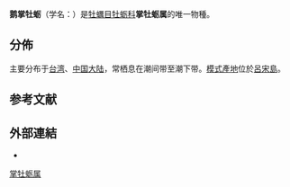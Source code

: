 {{Speciesbox
 | taxon = Planostrea pestigris
 | display_parents = 3
 | parent_authority = Harry, 1985{{r|Harry 1985}}
 | authority = (Hanley, 1846)
}}

'''鹅掌牡蛎'''（学名：''{{lang|la|Planostrea pestigris}}''）是[[牡蠣目|牡蠣目]][[牡蛎科|牡蛎科]]'''掌牡蛎属'''{{r|shell_3730}}的唯一物種{{r|WoRMS_397172|Harry 1985}}。

==分佈==
主要分布于[[台湾|台湾]]、[[中国大陆|中国大陆]]{{r|shell_3730}}，常栖息在潮间带至潮下带{{r|shell_3730}}。[[模式產地|模式產地]]位於[[呂宋島|呂宋島]]{{r|WoRMS_397173}}。

==参考文献==
{{reflist|refs=
<ref name="Harry 1985">{{cite journal |url=http://www.biodiversitylibrary.org/item/134485#page/131/mode/1up |last=Harry |first=H. W. |year=1985 |title=Synopsis of the supraspecific classification of living oysters (Bivalvia: Gryphaeidae and Ostreidae) |journal=''[[The_Veliger|The Veliger]]'' |volume=28 |pages=121-158 |language=en |access-date=2018-07-06 |archive-date=2020-04-20 |archive-url=https://web.archive.org/web/20200420052852/https://www.biodiversitylibrary.org/item/134485#page/131/mode/1up |dead-url=no }}</ref>
<ref name="shell_3730">{{cite web |url=http://shell.sinica.edu.tw/chinese/shellbase_detail.php?science_no=3730 |deadurl=yes |title=国际贝库：鹅掌牡蛎 |publisher=台湾贝类资料库 |access-date=2018-07-06 |language=zh-hant |archive-url=https://web.archive.org/web/20160304102906/http://shell.sinica.edu.tw/chinese/shellbase_detail.php?science_no=3730 |archive-date=2016-03-04 }}</ref>
<ref name="WoRMS_397172">{{WoRMS |id=397172
 |title=''Planostrea'' Harry, 1985 |db=MolluscaBase 
 |last=Bouchet |first=Philippe |authorlink=菲利普·布歇特
 |date=2016-02-21 |access-date=2018-07-06 }}</ref>
<ref name="WoRMS_397173">{{WoRMS |id=397173
 |title=''Planostrea pestigris'' (Hanley, 1846) |db=MolluscaBase 
 |last=Bouchet |first=Philippe |authorlink=菲利普·布歇特
 |date=2016-02-21 |access-date=2018-07-06 }}</ref>
}}

==外部連結==
{{commonscat|Planostrea}}
*{{Wikispecies-inline|Planostrea}}
{{Taxonbar}}
[[Category:掌牡蛎属|]]
{{Mollusc-stub}}